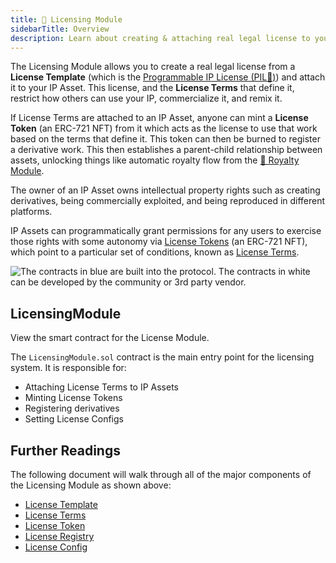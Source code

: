 ```yaml
---
title: 📜 Licensing Module
sidebarTitle: Overview
description: Learn about creating & attaching real legal license to your IP on Story
---
```


<Accordion title="Skip the Read - 1 Minute Summary" icon="circle-info">
  
The Licensing Module allows you to create a real legal license from a **License Template** (which is the [Programmable IP License (PIL💊)](/concepts/programmable-ip-license/overview)) and attach it to your IP Asset. This license, and the **License Terms** that define it, restrict how others can use your IP, commercialize it, and remix it.

If License Terms are attached to an IP Asset, anyone can mint a **License Token** (an ERC-721 NFT) from it which acts as the license to use that work based on the terms that define it. This token can then be burned to register a derivative work. This then establishes a parent-child relationship between assets, unlocking things like automatic royalty flow from the [💸 Royalty Module](/concepts/royalty-module/overview).

</Accordion>

The owner of an IP Asset owns intellectual property rights such as creating derivatives, being commercially exploited, and being reproduced in different platforms.

IP Assets can programmatically grant permissions for any users to exercise those rights with some autonomy via [License Tokens](/concepts/licensing-module/license-token) (an ERC-721 NFT), which point to a particular set of conditions, known as [License Terms](/concepts/licensing-module/license-terms).

<Frame caption="Blue: contracts built into the protocol. White: contracts developed by the community or 3rd party vendor.">
  <img
    src="/images/concepts/licensing-module-diagram.png"
    alt="The contracts in blue are built into the protocol. The contracts in white can be developed by the community or 3rd party vendor."
  />
</Frame>

## LicensingModule

<CardGroup cols={1}>
  <Card
    title="LicensingModule.sol"
    href="https://github.com/storyprotocol/protocol-core-v1/blob/main/contracts/modules/licensing/LicensingModule.sol"
    icon="scroll"
    color="#ccb092"
  >
    View the smart contract for the License Module.
  </Card>
</CardGroup>

The `LicensingModule.sol` contract is the main entry point for the licensing system. It is responsible for:

- Attaching License Terms to IP Assets
- Minting License Tokens
- Registering derivatives
- Setting License Configs

## Further Readings

The following document will walk through all of the major components of the Licensing Module as shown above:

- [License Template](/concepts/licensing-module/license-template)
- [License Terms](/concepts/licensing-module/license-terms)
- [License Token](/concepts/licensing-module/license-token)
- [License Registry](/concepts/registry/license-registry)
- [License Config](/concepts/licensing-module/license-config)
